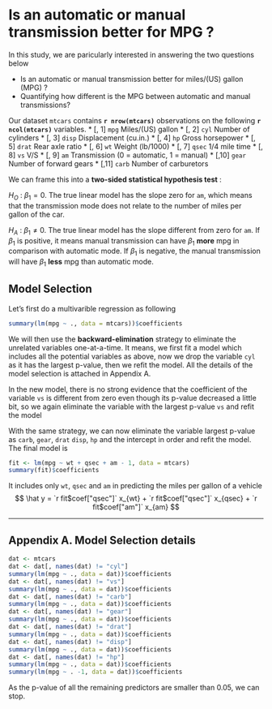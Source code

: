 Is an automatic or manual transmission better for MPG ?
========================================================

In this study, we are paricularly interested in answering the two questions below

* Is an automatic or manual transmission better for miles/(US) gallon (MPG) ?
* Quantifying how different is the MPG between automatic and manual transmissions?

Our dataset `mtcars` contains **`r nrow(mtcars)`** observations on  the following **`r ncol(mtcars)`** variables.
* [, 1]  `mpg`	 Miles/(US) gallon
* [, 2]	 `cyl`	 Number of cylinders
* [, 3]	 `disp`	 Displacement (cu.in.)
* [, 4]	 `hp`	 Gross horsepower
* [, 5]	 `drat`	 Rear axle ratio
* [, 6]	 `wt`	 Weight (lb/1000)
* [, 7]	 `qsec`	 1/4 mile time
* [, 8]	 `vs`	 V/S
* [, 9]	 `am`	 Transmission (0 = automatic, 1 = manual)
* [,10]	 `gear`	 Number of forward gears
* [,11]	 `carb`	 Number of carburetors

We can frame this into a **two-sided statistical hypothesis test** :

$H_O$ : $\beta_1 = 0$. The true linear model has the slope zero for `am`, which means that the transmission mode does not relate to the number of miles per gallon of the car.

$H_A$ : $\beta_1 \neq 0$. The true linear model has the slope different from zero for `am`. If $\beta_1$ is positive, it means manual transmission can have $\beta_1$ **more** mpg in comparison with automatic mode. If $\beta_1$ is negative, the manual transmission will have $\beta_1$ **less** mpg than automatic mode.


## Model Selection

Let's first do a multivarible regression as following
```r
summary(lm(mpg ~ ., data = mtcars))$coefficients
```
We will then use the **backward-elimination** strategy to eliminate the unrelated variables one-at-a-time. It means, we first fit a model which includes all the potential variables as above, now we drop the variable `cyl` as it has the largest p-value, then we refit the model. All the details of the model selection is attached in Appendix A.

In the new model, there is no strong evidence that the coefficient of the variable `vs` is different from zero even though its p-value decreased a little bit, so we again eliminate the variable with the largest p-value `vs` and refit the model

With the same strategy, we can now eliminate the variable largest p-value as `carb`, `gear`, `drat` `disp`, `hp` and the intercept in order and refit the model. The final model is
```r
fit <- lm(mpg ~ wt + qsec + am - 1, data = mtcars)
summary(fit)$coefficients
```
It includes only `wt`, `qsec` and `am` in predicting the miles per gallon of a vehicle
$$
\hat y = `r fit$coef["qsec"]` x_{wt} + `r fit$coef["qsec"]` x_{qsec} + `r fit$coef["am"]` x_{am}
$$


-----------
## Appendix A. Model Selection details
```r
dat <- mtcars
dat <- dat[, names(dat) != "cyl"]
summary(lm(mpg ~ ., data = dat))$coefficients
dat <- dat[, names(dat) != "vs"]
summary(lm(mpg ~ ., data = dat))$coefficients
dat <- dat[, names(dat) != "carb"]
summary(lm(mpg ~ ., data = dat))$coefficients
dat <- dat[, names(dat) != "gear"]
summary(lm(mpg ~ ., data = dat))$coefficients
dat <- dat[, names(dat) != "drat"]
summary(lm(mpg ~ ., data = dat))$coefficients
dat <- dat[, names(dat) != "disp"]
summary(lm(mpg ~ ., data = dat))$coefficients 
dat <- dat[, names(dat) != "hp"]
summary(lm(mpg ~ ., data = dat))$coefficients 
summary(lm(mpg ~ . -1, data = dat))$coefficients 
```
As the p-value of all the remaining predictors are smaller than $0.05$, we can stop.